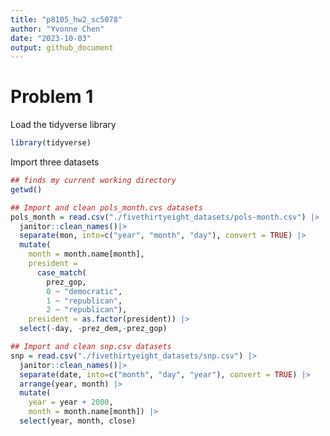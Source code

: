 ```yaml
---
title: "p8105_hw2_sc5078"
author: "Yvonne Chen"
date: "2023-10-03"
output: github_document
---
```


# Problem 1
Load the tidyverse library
```r
library(tidyverse)
```

Import three datasets
```r
## finds my current working directory
getwd()

## Import and clean pols_month.cvs datasets
pols_month = read.csv("./fivethirtyeight_datasets/pols-month.csv") |>
  janitor::clean_names()|>
  separate(mon, into=c("year", "month", "day"), convert = TRUE) |>
  mutate(
    month = month.name[month],
    president = 
      case_match(
        prez_gop, 
        0 ~ "democratic",
        1 ~ "republican", 
        2 ~ "republican"),
    president = as.factor(president)) |>
  select(-day, -prez_dem,-prez_gop)
```

```r
## Import and clean snp.csv datasets
snp = read.csv("./fivethirtyeight_datasets/snp.csv") |>
  janitor::clean_names()|>
  separate(date, into=c("month", "day", "year"), convert = TRUE) |>
  arrange(year, month) |>
  mutate(
    year = year + 2000,
    month = month.name[month]) |>
  select(year, month, close)

```





